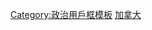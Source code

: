 {{Userbox
  |id= [[File:Flag_of_Haida.svg|70x50px]]
  |id-c= #D8E2EF
  |info= 这个用戶支持'''[[海达瓜依|海达独立]]'''。
  |info-c= #D8E2EF
  |info-s= 11
  |border-c= black
  |usercategory  = 支持海达独立的维基人
}}
<noinclude>
[[Category:政治用戶框模板]]
[[Category:支持区域独立或拆分的维基人用户框模板|加拿大]]
</noinclude>